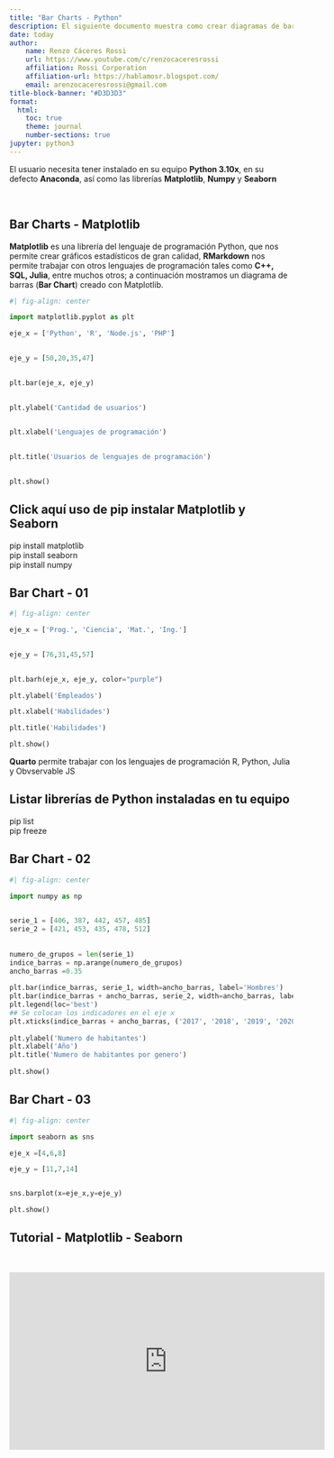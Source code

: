 ```yaml
---
title: "Bar Charts - Python"
description: El siguiente documento muestra como crear diagramas de barras (Bar Charts) en el lenguaje de programación Python haciendo uso de las librerías Matplotlib y Seaborn
date: today
author: 
    name: Renzo Cáceres Rossi
    url: https://www.youtube.com/c/renzocaceresrossi
    affiliation: Rossi Corporation
    affiliation-url: https://hablamosr.blogspot.com/
    email: arenzocaceresrossi@gmail.com
title-block-banner: "#D3D3D3"    
format: 
  html:
    toc: true
    theme: journal
    number-sections: true
jupyter: python3
---
```



:::{.callout-note}
El usuario necesita tener instalado en su equipo **Python 3.10x**, en su defecto **Anaconda**,
así como las librerías **Matplotlib**, **Numpy** y **Seaborn**
:::

<br>

## Bar Charts - Matplotlib

**Matplotlib** es una librería del lenguaje de programación Python, que nos permite crear gráficos estadísticos de gran calidad, **RMarkdown** nos permite trabajar con otros lenguajes de programación tales como **C++, SQL, Julia**, entre muchos otros; a continuación mostramos un diagrama de barras (**Bar Chart**) creado con Matplotlib.

```python


#| fig-align: center

import matplotlib.pyplot as plt

eje_x = ['Python', 'R', 'Node.js', 'PHP']
 

eje_y = [50,20,35,47]
 

plt.bar(eje_x, eje_y)
 

plt.ylabel('Cantidad de usuarios')
 

plt.xlabel('Lenguajes de programación')
 

plt.title('Usuarios de lenguajes de programación')
 

plt.show()

```


:::{.callout-caution collapse="true"}
## Click aquí uso de pip instalar Matplotlib y Seaborn

pip install matplotlib <br>
pip install seaborn <br>
pip install numpy
:::

## Bar Chart - 01


```python


#| fig-align: center

eje_x = ['Prog.', 'Ciencia', 'Mat.', 'Ing.']
 

eje_y = [76,31,45,57]
 

plt.barh(eje_x, eje_y, color="purple")

plt.ylabel('Empleados')

plt.xlabel('Habilidades')

plt.title('Habilidades')

plt.show()
```



[**Quarto** permite trabajar con los lenguajes de programación R, Python, Julia y Obvservable JS]{.aside}

:::{.callout-tip}
## Listar librerías de Python instaladas en tu equipo

pip list <br>
pip freeze
:::

## Bar Chart - 02

```python


#| fig-align: center

import numpy as np

 
serie_1 = [406, 387, 442, 457, 485]
serie_2 = [421, 453, 435, 478, 512]
 
 
numero_de_grupos = len(serie_1)
indice_barras = np.arange(numero_de_grupos)
ancho_barras =0.35
 
plt.bar(indice_barras, serie_1, width=ancho_barras, label='Hombres')
plt.bar(indice_barras + ancho_barras, serie_2, width=ancho_barras, label='Mujeres')
plt.legend(loc='best')
## Se colocan los indicadores en el eje x
plt.xticks(indice_barras + ancho_barras, ('2017', '2018', '2019', '2020','2021'))
 
plt.ylabel('Numero de habitantes')
plt.xlabel('Año')
plt.title('Numero de habitantes por genero')
 
plt.show()


```


## Bar Chart - 03

```python


#| fig-align: center

import seaborn as sns

eje_x =[4,6,8]

eje_y = [11,7,14]


sns.barplot(x=eje_x,y=eje_y)

plt.show()


```



## Tutorial -  Matplotlib - Seaborn

<br>

<center>

<iframe width="560" height="315" src="https://www.youtube.com/embed/jPre6LVvr5Q" title="YouTube video player" frameborder="0" allow="accelerometer; autoplay; clipboard-write; encrypted-media; gyroscope; picture-in-picture" allowfullscreen data-external=1></iframe>

</center>




